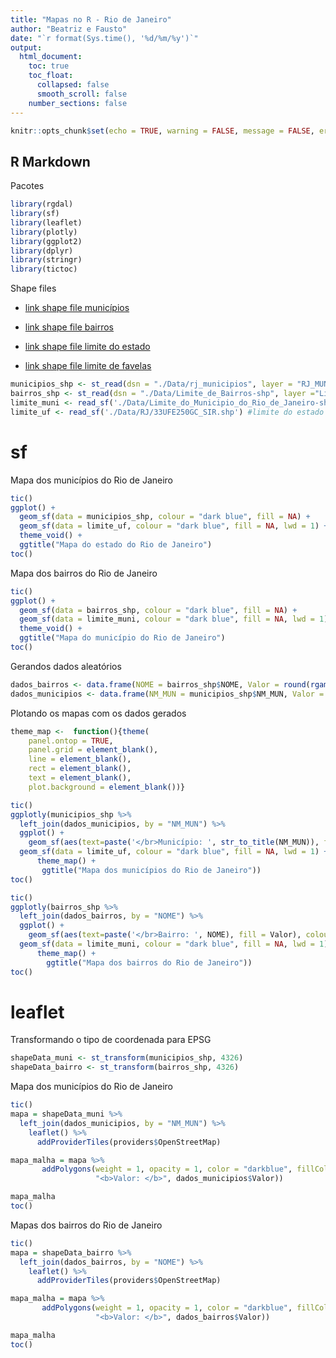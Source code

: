```yaml
---
title: "Mapas no R - Rio de Janeiro"
author: "Beatriz e Fausto"
date: "`r format(Sys.time(), '%d/%m/%y')`"
output: 
  html_document:
    toc: true
    toc_float: 
      collapsed: false
      smooth_scroll: false
    number_sections: false  
---
```


```r
knitr::opts_chunk$set(echo = TRUE, warning = FALSE, message = FALSE, error = FALSE)
```

## R Markdown

Pacotes
```r
library(rgdal)
library(sf)
library(leaflet)
library(plotly)
library(ggplot2)
library(dplyr)
library(stringr)
library(tictoc)
```



Shape files

* [link shape file municípios](ftp://geoftp.ibge.gov.br/organizacao_do_territorio/malhas_territoriais/)

* [link shape file bairros](http://www.data.rio/datasets/limite-de-bairros)

* [link shape file limite do estado](http://www.data.rio/datasets/limite-do-munic%C3%ADpio-do-rio-de-janeiro)

* [link shape file limite de favelas](http://www.data.rio/datasets/limite-favelas)

```r
municipios_shp <- st_read(dsn = "./Data/rj_municipios", layer = "RJ_MUNICIPIOS_2017_CENSOAGRO") #municípios do estado do RJ
bairros_shp <- st_read(dsn = "./Data/Limite_de_Bairros-shp", layer ="Limite_de_Bairros")#bairros do município do RJ
limite_muni <- read_sf('./Data/Limite_do_Municipio_do_Rio_de_Janeiro-shp/Limite_do_Municipio_do_Rio_de_Janeiro-shp.shp') #limite do município do RJ
limite_uf <- read_sf('./Data/RJ/33UFE250GC_SIR.shp') #limite do estado do RJ
```

# sf

Mapa dos municípios do Rio de Janeiro
```r
tic()
ggplot() + 
  geom_sf(data = municipios_shp, colour = "dark blue", fill = NA) + 
  geom_sf(data = limite_uf, colour = "dark blue", fill = NA, lwd = 1) + 
  theme_void() +
  ggtitle("Mapa do estado do Rio de Janeiro")
toc()  
```


Mapa dos bairros do Rio de Janeiro
```r
tic()
ggplot() + 
  geom_sf(data = bairros_shp, colour = "dark blue", fill = NA) +
  geom_sf(data = limite_muni, colour = "dark blue", fill = NA, lwd = 1) +
  theme_void() +
  ggtitle("Mapa do município do Rio de Janeiro")
toc()
```



Gerandos dados aleatórios
```r
dados_bairros <- data.frame(NOME = bairros_shp$NOME, Valor = round(rgamma(dim(bairros_shp)[1], shape = 2, rate = 0.5),2))
dados_municipios <- data.frame(NM_MUN = municipios_shp$NM_MUN, Valor = round(rgamma(dim(municipios_shp)[1], shape = 7.5, rate = 1),2))
```


Plotando os mapas com os dados gerados
```r
theme_map <-  function(){theme(
    panel.ontop = TRUE,   
    panel.grid = element_blank(), 
    line = element_blank(), 
    rect = element_blank(), 
    text = element_blank(), 
    plot.background = element_blank())}
```



```r
tic()
ggplotly(municipios_shp %>% 
  left_join(dados_municipios, by = "NM_MUN") %>% 
  ggplot() +
    geom_sf(aes(text=paste('</br>Município: ', str_to_title(NM_MUN)), fill = Valor), color="dark blue", show.legend = FALSE) +
  geom_sf(data = limite_uf, colour = "dark blue", fill = NA, lwd = 1) +
      theme_map() +
       ggtitle("Mapa dos municípios do Rio de Janeiro"))
toc()
```


```r
tic()
ggplotly(bairros_shp %>%
  left_join(dados_bairros, by = "NOME") %>% 
  ggplot() + 
    geom_sf(aes(text=paste('</br>Bairro: ', NOME), fill = Valor), colour = "dark blue", show.legend = FALSE) +
  geom_sf(data = limite_muni, colour = "dark blue", fill = NA, lwd = 1) +
      theme_map() +
        ggtitle("Mapa dos bairros do Rio de Janeiro")) 
toc()
```


# leaflet


Transformando o tipo de coordenada para EPSG

```r
shapeData_muni <- st_transform(municipios_shp, 4326)
shapeData_bairro <- st_transform(bairros_shp, 4326)
```


Mapa dos municípios do Rio de Janeiro
```r
tic()
mapa = shapeData_muni %>% 
  left_join(dados_municipios, by = "NM_MUN") %>% 
    leaflet() %>% 
      addProviderTiles(providers$OpenStreetMap)

mapa_malha = mapa %>%
       addPolygons(weight = 1, opacity = 1, color = "darkblue", fillColor = "blue", label = ~str_to_title(NM_MUN), popup = paste0("<b>Cidade: </b>", str_to_title(dados_municipios$NM_MUN),"<br>",
                   "<b>Valor: </b>", dados_municipios$Valor))

mapa_malha
toc()
```

Mapas dos bairros do Rio de Janeiro

```r
tic()
mapa = shapeData_bairro %>% 
  left_join(dados_bairros, by = "NOME") %>% 
    leaflet() %>% 
      addProviderTiles(providers$OpenStreetMap)

mapa_malha = mapa %>%
       addPolygons(weight = 1, opacity = 1, color = "darkblue", fillColor = "blue", label = ~str_to_title(NOME), popup = paste0("<b>Cidade: </b>", str_to_title(dados_bairros$NOME),"<br>",
                   "<b>Valor: </b>", dados_bairros$Valor))

mapa_malha
toc()
```


